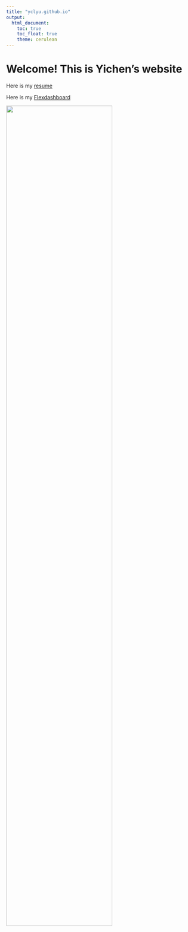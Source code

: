 ```yaml
---
title: "yclyu.github.io"
output: 
  html_document:
    toc: true
    toc_float: true
    theme: cerulean
---
```

# Welcome! This is Yichen's website

Here is my [resume](resume.html)

Here is my [Flexdashboard](Flexdashboard.html)

<img src="images/intro.jpg" style="width:75%">